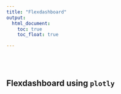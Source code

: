 ```yaml
---
title: "Flexdashboard"
output:
  html_document:
    toc: true
    toc_float: true

---
```


<br/><br/>  

## Flexdashboard using `plotly`

```r

```

